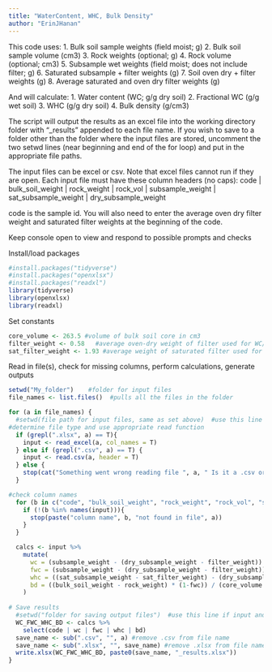 ```yaml
---
title: "WaterContent, WHC, Bulk Density"
author: "ErinJHanan"
---
```

This code uses:
1. Bulk soil sample weights (field moist; g)
2. Bulk soil sample volume (cm3)
3. Rock weights (optional; g)
4. Rock volume (optional; cm3)
5. Subsample wet weights (field moist; does not include filter; g)
6. Saturated subsample + filter weights (g)
7. Soil oven dry + filter weights (g)
8. Average saturated and oven dry filter weights (g)

And will calculate:
1. Water content (WC; g/g dry soil)
2. Fractional WC (g/g wet soil)
3. WHC (g/g dry soil)
4. Bulk density (g/cm3)

The script will output the results as an excel file into the working directory folder with "_results" appended to each file name. If you wish to save to a folder other than the folder where the input files are stored, uncomment the two setwd lines (near beginning and end of the for loop) and put in the appropriate file paths. 

The input files can be excel or csv. Note that excel files cannot run if they are open. Each input file must have these column headers (no caps):
code | bulk_soil_weight | rock_weight | rock_vol | subsample_weight | sat_subsample_weight | dry_subsample_weight

code is the sample id. You will also need to enter the average oven dry filter weight and saturated filter weights at the beginning of the code.

Keep console open to view and respond to possible prompts and checks

Install/load packages
```r
#install.packages("tidyverse")
#install.packages("openxlsx")
#install.packages("readxl")
library(tidyverse)
library(openxlsx)
library(readxl)
```

Set constants
```r
core_volume <- 263.5 #volume of bulk soil core in cm3
filter_weight <- 0.58   #average oven-dry weight of filter used for WC/WHC measurements
sat_filter_weight <- 1.93 #average weight of saturated filter used for WC/WHC measurements
```

Read in file(s), check for missing columns, perform calculations, generate outputs
```r
setwd("My_folder")    #folder for input files
file_names <- list.files()  #pulls all the files in the folder

for (a in file_names) {
  #setwd(file path for input files, same as set above)  #use this line if input and output folders differ
#determine file type and use appropriate read function
  if (grepl(".xlsx", a) == T){   
    input <- read_excel(a, col_names = T)
  } else if (grepl(".csv", a) == T) {
    input <- read.csv(a, header = T)
  } else {
    stop(cat("Something went wrong reading file ", a, " Is it a .csv or .xlsx?"))
  }

#check column names
  for (b in c("code", "bulk_soil_weight", "rock_weight", "rock_vol", "subsample_weight", "sat_subsample_weight", "dry_subsample_weight")){
    if (!(b %in% names(input))){
      stop(paste("column name", b, "not found in file", a))
    }
  }

  calcs <- input %>%
    mutate(
      wc = (subsample_weight - (dry_subsample_weight - filter_weight)) / (dry_subsample_weight - filter_weight),
      fwc = (subsample_weight - (dry_subsample_weight - filter_weight)) / subsample_weight,
      whc = ((sat_subsample_weight - sat_filter_weight) - (dry_subsample_weight - filter_weight))/ (dry_subsample_weight - filter_weight),
      bd = ((bulk_soil_weight - rock_weight) * (1-fwc)) / (core_volume - rock_vol)
    )
    
# Save results
  #setwd("folder for saving output files")  #use this line if input and output folders differ
  WC_FWC_WHC_BD <- calcs %>%
    select(code | wc | fwc | whc | bd) 
  save_name <- sub(".csv", "", a) #remove .csv from file name
  save_name <- sub(".xlsx", "", save_name) #remove .xlsx from file name
  write.xlsx(WC_FWC_WHC_BD, paste0(save_name, "_results.xlsx"))
}
```
